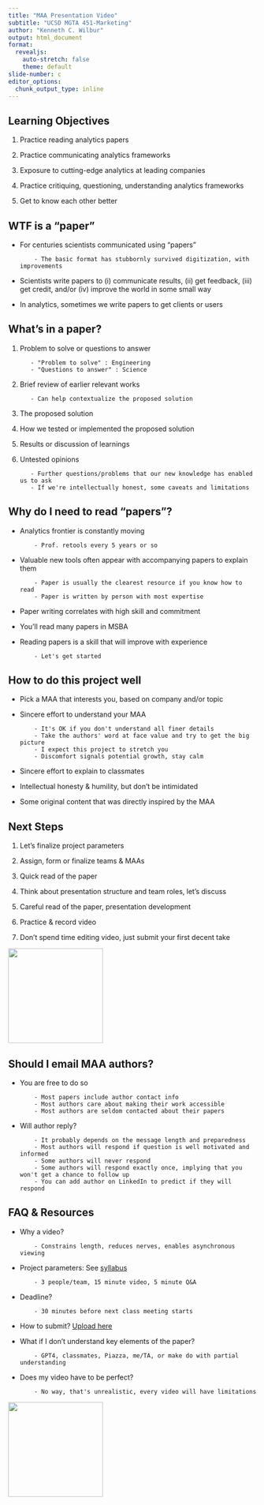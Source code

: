 ---
title: "MAA Presentation Video"
subtitle: "UCSD MGTA 451-Marketing"
author: "Kenneth C. Wilbur"
output: html_document
format: 
  revealjs:
    auto-stretch: false 
    theme: default
slide-number: c 
editor_options: 
  chunk_output_type: inline 
---

## Learning Objectives

1. Practice reading analytics papers

2. Practice communicating analytics frameworks

3. Exposure to cutting-edge analytics at leading companies

4. Practice critiquing, questioning, understanding analytics frameworks 

5. Get to know each other better

## WTF is a "paper"

- For centuries scientists communicated using "papers"

          - The basic format has stubbornly survived digitization, with improvements

- Scientists write papers to (i) communicate results, (ii) get feedback, (iii) get credit, and/or (iv) improve the world in some small way

- In analytics, sometimes we write papers to get clients or users

## What's in a paper?

1. Problem to solve or questions to answer

          - "Problem to solve" : Engineering
          - "Questions to answer" : Science

2. Brief review of earlier relevant works

          - Can help contextualize the proposed solution

3. The proposed solution

4. How we tested or implemented the proposed solution

5. Results or discussion of learnings

6. Untested opinions 

          - Further questions/problems that our new knowledge has enabled us to ask
          - If we're intellectually honest, some caveats and limitations 

## Why do I need to read "papers"?

- Analytics frontier is constantly moving

          - Prof. retools every 5 years or so
          
- Valuable new tools often appear with accompanying papers to explain them

          - Paper is usually the clearest resource if you know how to read 
          - Paper is written by person with most expertise

- Paper writing correlates with high skill and commitment

- You'll read many papers in MSBA 

- Reading papers is a skill that will improve with experience

          - Let's get started

## How to do this project well

- Pick a MAA that interests you, based on company and/or topic

- Sincere effort to understand your MAA

          - It's OK if you don't understand all finer details
          - Take the authors' word at face value and try to get the big picture
          - I expect this project to stretch you
          - Discomfort signals potential growth, stay calm

- Sincere effort to explain to classmates

- Intellectual honesty & humility, but don't be intimidated

- Some original content that was directly inspired by the MAA



## Next Steps

1. Let's finalize project parameters

2. Assign, form or finalize teams & MAAs

3. Quick read of the paper

4. Think about presentation structure and team roles, let's discuss

5. Careful read of the paper, presentation development 

6. Practice & record video

7. Don't spend time editing video, just submit your first decent take

![](images/recap.png){fig-align="right" width=2in}

## Should I email MAA authors?

- You are free to do so

          - Most papers include author contact info
          - Most authors care about making their work accessible
          - Most authors are seldom contacted about their papers

- Will author reply?

          - It probably depends on the message length and preparedness
          - Most authors will respond if question is well motivated and informed
          - Some authors will never respond
          - Some authors will respond exactly once, implying that you won't get a chance to follow up
          - You can add author on LinkedIn to predict if they will respond
 

## FAQ & Resources {.smaller}

- Why a video?
      
          - Constrains length, reduces nerves, enables asynchronous viewing

- Project parameters: See [syllabus](https://docs.google.com/document/d/1lqZCZRSac796cR4mhOeQra1ARa-ChVBJPyIL_xP_u4c/edit){target="_blank"}

          - 3 people/team, 15 minute video, 5 minute Q&A

- Deadline?

          - 30 minutes before next class meeting starts

- How to submit? [Upload here](https://drive.google.com/drive/folders/1UdVZYVEhG9oph2ZmgdkS5ARPR3eEfNLj?usp=sharing){target="_blank"}

- What if I don't understand key elements of the paper?

          - GPT4, classmates, Piazza, me/TA, or make do with partial understanding
          
- Does my video have to be perfect?

          - No way, that's unrealistic, every video will have limitations

![](images/takingoff.png){fig-align="right" width=2in}